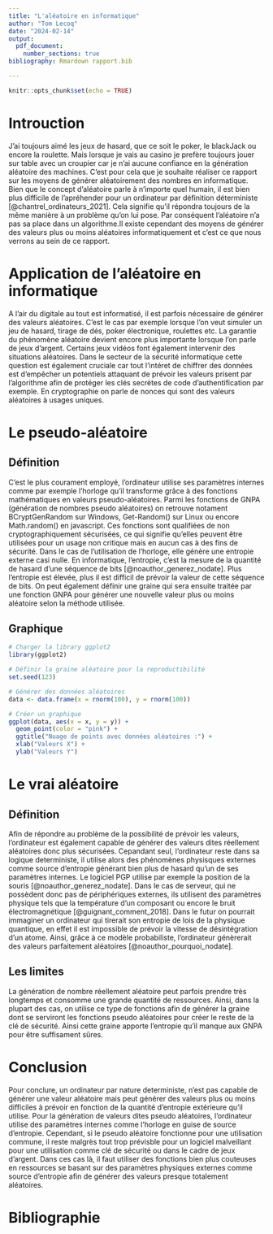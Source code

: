 ```yaml
---
title: "L'aléatoire en informatique"
author: "Tom Lecoq"
date: "2024-02-14"
output: 
  pdf_document: 
    number_sections: true
bibliography: Rmardown rapport.bib

---
```


```r
knitr::opts_chunk$set(echo = TRUE)
```

# Introuction

J'ai toujours aimé les jeux de hasard, que ce soit le poker, le blackJack ou encore la roulette. Mais lorsque je vais au casino je prefère toujours jouer sur table avec un croupier car je n'ai aucune confiance en la génération aléatoire des machines. C'est pour cela que je souhaite réaliser ce rapport sur les moyens de générer aléatoirement des nombres en informatique. 
Bien que le concept d'aléatoire parle à n'importe quel humain, il est bien plus difficile de l'apréhender pour un ordinateur par définition déterministe [@chantrel_ordinateurs_2021]. Cela signifie qu'il répondra toujours de la même manière à un problème qu'on lui pose. Par conséquent l'aléatoire n'a pas sa place dans un algorithme.Il existe cependant des moyens de générer des valeurs plus ou moins aléatoires informatiquement et c'est ce que nous verrons au sein de ce rapport.


# Application de l'aléatoire en informatique

A l'air du digitale au tout est informatisé, il est parfois nécessaire de générer des valeurs aléatoires. C'est le cas par exemple lorsque l'on veut simuler un jeu de hasard, tirage de dés, poker électronique, roulettes etc. La garantie du phénomène aléatoire devient encore plus importante lorsque l'on parle de jeux d'argent. Certains jeux vidéos font également intervenir des situations aléatoires.
Dans le secteur de la sécurité informatique cette question est également cruciale car tout l'intéret de chiffrer des données est d'empêcher un potentiels attaquant de prévoir les valeurs prisent par l'algorithme afin de protéger les clés secrètes de code d'authentification par exemple. En cryptographie on parle de nonces qui sont des valeurs aléatoires à usages uniques.

# Le pseudo-aléatoire

## Définition

C'est le plus courament employé, l'ordinateur utilise ses paramètres internes comme par exemple l'horloge qu'il transforme grâce à des fonctions mathématiques en valeurs pseudo-aléatoires.
Parmi les fonctions de GNPA (génération de nombres pseudo aléatoires) on retrouve notament BCryptGenRandom sur Windows, Get-Random() sur Linux ou encore Math.random() en javascript.
Ces fonctions sont qualifiées de non cryptographiquement sécurisées, ce qui signifie qu'elles peuvent être utilisées pour un usage non critique mais en aucun cas à des fins de sécurité. Dans le cas de l'utilisation de l'horloge, elle génère une entropie externe casi nulle. En informatique, l'entropie, c’est la mesure de la quantité de hasard d'une séquence de bits [@noauthor_generez_nodate]. Plus l'entropie est élevée, plus il est difficil de prévoir la valeur de cette séquence de bits.
On peut également définir une graine qui sera ensuite traitée par une fonction GNPA pour générer une nouvelle valeur plus ou moins aléatoire selon la méthode utilisée.

## Graphique

```r
# Charger la library ggplot2
library(ggplot2)

# Définir la graine aléatoire pour la reproductibilité
set.seed(123)

# Générer des données aléatoires
data <- data.frame(x = rnorm(100), y = rnorm(100))

# Créer un graphique
ggplot(data, aes(x = x, y = y)) +
  geom_point(color = "pink") +
  ggtitle("Nuage de points avec données aléatoires :") +
  xlab("Valeurs X") +
  ylab("Valeurs Y")
```

# Le vrai aléatoire

## Définition

Afin de répondre au problème de la possibilité de prévoir les valeurs, l'ordinateur est également capable de générer des valeurs dites réellement aléatoires donc plus sécurisées.
Cepandant seul, l'ordinateur reste dans sa logique deterministe, il utilise alors des phénomènes physisques externes comme source d'entropie générant bien plus de hasard qu'un de ses paramètres internes.
Le logiciel PGP utilise par exemple la position de la souris [@noauthor_generez_nodate].
Dans le cas de serveur, qui ne possèdent donc pas de périphériques externes, ils utilisent des paramètres physique tels que la température d'un composant ou encore le bruit électromagnétique [@guignant_comment_2018].
Dans le futur on pourrait immaginer un ordinateur qui tirerait son entropie de lois de la physique quantique, en effet il est impossible de prévoir la vitesse de désintégration d'un atome. Ainsi, grâce à ce modèle probabiliste, l'ordinateur génèrerait des valeurs parfaitement aléatoires [@noauthor_pourquoi_nodate].

## Les limites

La génération de nombre réellement aléatoire peut parfois prendre très longtemps et consomme une grande quantité de ressources. Ainsi, dans la plupart des cas, on utilise ce type de fonctions afin de générer la graine dont se serviront les fonctions pseudo aléatoires pour créer le reste de la clé de sécurité. Ainsi cette graine apporte l'entropie qu'il manque aux GNPA pour être suffisament sûres.

# Conclusion

Pour conclure, un ordinateur par nature deterministe, n'est pas capable de générer une valeur aléatoire mais peut générer des valeurs plus ou moins difficiles à prévoir en fonction de la quantité d'entropie extérieure qu'il utilise. Pour la génération de valeurs dites pseudo aléatoires, l'ordinateur utilise des paramètres internes comme l'horloge en guise de source d'entropie. Cependant, si le pseudo aléatoire fonctionne pour une utilisation commune, il reste malgrès tout trop prévisble pour un logiciel malveillant pour une utilisation comme clé de sécurité ou dans le cadre de jeux d'argent.
Dans ces cas là, il faut utiliser des fonctions bien plus couteuses en ressources se basant sur des paramètres physiques externes comme source d'entropie afin de générer des valeurs presque totalement aléatoires.

# Bibliographie

